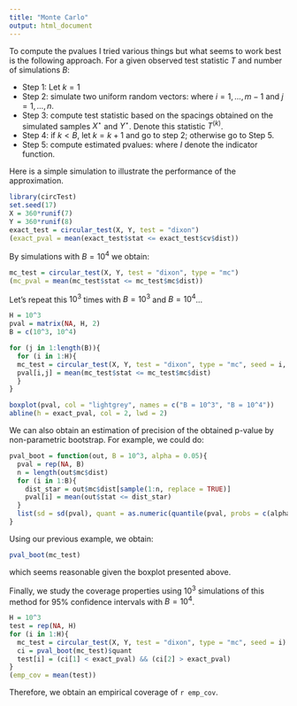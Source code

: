 ```yaml
---
title: "Monte Carlo"
output: html_document
---
```


To compute the pvalues I tried various things but what seems to work best is the following approach. For a given observed test statistic $T$ and number of simulations $B$:

- Step 1: Let $k = 1$
- Step 2: simulate two uniform random vectors:
\begin{equation}
\begin{aligned}
X^{\star}_i &\sim \mathcal{U}(0,1)\\
Y^{\star}_j &\sim \mathcal{U}(0,1),
\end{aligned}
\end{equation}
where $i= 1,...,m-1$ and $j = 1,...,n$. 
- Step 3: compute test statistic based on the spacings obtained on the simulated samples $X^{\star}$ and $Y^{\star}$. Denote this statistic $T^{(k)}$.
- Step 4: if $k < B$, let $k = k + 1$ and go to step 2; otherwise go to Step 5.
- Step 5: compute estimated pvalues:
\begin{equation}
\widehat{\text{pval}} = \frac{1}{B} \sum_{b = 1}^B I_{T \geq T^{(b)}}
\end{equation}
where $I$ denote the indicator function.

Here is a simple simulation to illustrate the performance of the approximation.

```r
library(circTest)  
set.seed(17)
X = 360*runif(7)
Y = 360*runif(8)
exact_test = circular_test(X, Y, test = "dixon")
(exact_pval = mean(exact_test$stat <= exact_test$cv$dist))
```

By simulations with $B = 10^4$ we obtain:

```r
mc_test = circular_test(X, Y, test = "dixon", type = "mc") 
(mc_pval = mean(mc_test$stat <= mc_test$mc$dist))
```
 
Let's repeat this $10^3$ times with $B = 10^3$ and $B = 10^4$...

```r
H = 10^3
pval = matrix(NA, H, 2)
B = c(10^3, 10^4)

for (j in 1:length(B)){
  for (i in 1:H){
  mc_test = circular_test(X, Y, test = "dixon", type = "mc", seed = i, B = B[j])
  pval[i,j] = mean(mc_test$stat <= mc_test$mc$dist)
  }
}
```

```r
boxplot(pval, col = "lightgrey", names = c("B = 10^3", "B = 10^4"))
abline(h = exact_pval, col = 2, lwd = 2)
```

We can also obtain an estimation of precision of the obtained p-value by non-parametric bootstrap. For example, we could do:

```r
pval_boot = function(out, B = 10^3, alpha = 0.05){
  pval = rep(NA, B)
  n = length(out$mc$dist)
  for (i in 1:B){
    dist_star = out$mc$dist[sample(1:n, replace = TRUE)]
    pval[i] = mean(out$stat <= dist_star)
  }
  list(sd = sd(pval), quant = as.numeric(quantile(pval, probs = c(alpha/2, 1 - alpha/2))))
}
```

Using our previous example, we obtain:

```r
pval_boot(mc_test)
```

which seems reasonable given the boxplot presented above. 

Finally, we study the coverage properties using $10^3$ simulations of this method for 95% confidence intervals with $B = 10^4$.

```r
H = 10^3
test = rep(NA, H)
for (i in 1:H){
  mc_test = circular_test(X, Y, test = "dixon", type = "mc", seed = i)
  ci = pval_boot(mc_test)$quant 
  test[i] = (ci[1] < exact_pval) && (ci[2] > exact_pval)
}
(emp_cov = mean(test))
```

Therefore, we obtain an empirical coverage of `r emp_cov`.
